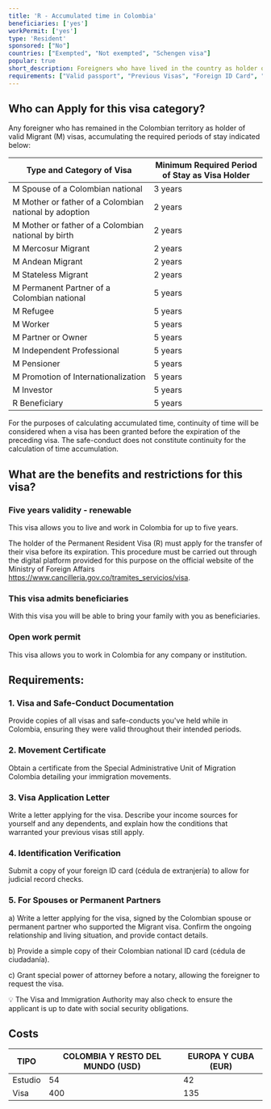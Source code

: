 ```yaml
---
title: 'R - Accumulated time in Colombia'
beneficiaries: ['yes']
workPermit: ['yes']
type: 'Resident'
sponsored: ["No"]
countries: ["Exempted", "Not exempted", "Schengen visa"]
popular: true
short_description: Foreigners who have lived in the country as holder of Migrant visas, accumulating between 2 to 5 continous years.
requirements: ["Valid passport", "Previous Visas", "Foreign ID Card", "Certificate of Migratory Movements", "Health System compliance proof"]
---
```

## Who can Apply for this visa category?

Any foreigner who has remained in the Colombian territory as holder of valid Migrant (M) visas, accumulating the required periods of stay indicated below:

| Type and Category of Visa | Minimum Required Period of Stay as Visa Holder |
| --- | --- |
| M Spouse of a Colombian national | 3 years |
| M Mother or father of a Colombian national by adoption | 2 years |
| M Mother or father of a Colombian national by birth | 2 years |
| M Mercosur Migrant | 2 years |
| M Andean Migrant | 2 years |
| M Stateless Migrant | 2 years |
| M Permanent Partner of a Colombian national | 5 years |
| M Refugee | 5 years |
| M Worker | 5 years |
| M Partner or Owner | 5 years |
| M Independent Professional | 5 years |
| M Pensioner | 5 years |
| M Promotion of Internationalization | 5 years |
| M Investor | 5 years |
| R Beneficiary | 5 years |

For the purposes of calculating accumulated time, continuity of time will be considered when a visa has been granted before the expiration of the preceding visa. The safe-conduct does not constitute continuity for the calculation of time accumulation.

## What are the benefits and restrictions for this visa?

### Five **years validity - renewable**

This visa allows you to live and work in Colombia for up to five years.

The holder of the Permanent Resident Visa (R) must apply for the transfer of their visa before its expiration. This procedure must be carried out through the digital platform provided for this purpose on the official website of the Ministry of Foreign Affairs https://www.cancilleria.gov.co/tramites_servicios/visa.

### **This visa admits beneficiaries**

With this visa you will be able to bring your family with you as beneficiaries.

### Open **work permit**

This visa allows you to work in Colombia for any company or institution.

## Requirements:

### 1. Visa and Safe-Conduct Documentation

Provide copies of all visas and safe-conducts you've held while in Colombia, ensuring they were valid throughout their intended periods.

### 2. Movement Certificate

Obtain a certificate from the Special Administrative Unit of Migration Colombia detailing your immigration movements.

### 3. Visa Application Letter

Write a letter applying for the visa. Describe your income sources for yourself and any dependents, and explain how the conditions that warranted your previous visas still apply.

### 4. Identification Verification

Submit a copy of your foreign ID card (cédula de extranjería) to allow for judicial record checks.

### 5. For Spouses or Permanent Partners

a) Write a letter applying for the visa, signed by the Colombian spouse or permanent partner who supported the Migrant visa. Confirm the ongoing relationship and living situation, and provide contact details.

b) Provide a simple copy of their Colombian national ID card (cédula de ciudadanía).

c) Grant special power of attorney before a notary, allowing the foreigner to request the visa.

<aside>
💡 The Visa and Immigration Authority may also check to ensure the applicant is up to date with social security obligations.

</aside>

## Costs

| TIPO | COLOMBIA Y RESTO DEL MUNDO (USD) | EUROPA Y CUBA (EUR) |
| --- | --- | --- |
| Estudio | 54 | 42 |
| Visa | 400 | 135 |